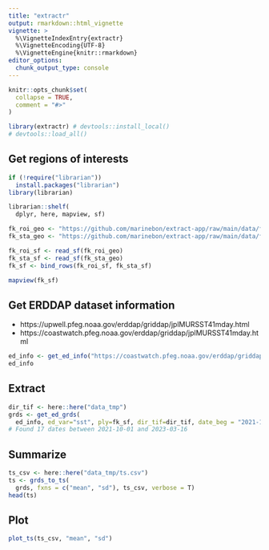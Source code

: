```yaml
---
title: "extractr"
output: rmarkdown::html_vignette
vignette: >
  %\VignetteIndexEntry{extractr}
  %\VignetteEncoding{UTF-8}
  %\VignetteEngine{knitr::rmarkdown}
editor_options: 
  chunk_output_type: console
---
```


```r
knitr::opts_chunk$set(
  collapse = TRUE,
  comment = "#>"
)
```

```r
library(extractr) # devtools::install_local()
# devtools::load_all()
```

## Get regions of interests

```r
if (!require("librarian"))
  install.packages("librarian")
library(librarian)

librarian::shelf(
  dplyr, here, mapview, sf)

fk_roi_geo <- "https://github.com/marinebon/extract-app/raw/main/data/fk_roi.geojson"
fk_sta_geo <- "https://github.com/marinebon/extract-app/raw/main/data/fk_sta.geojson"

fk_roi_sf <- read_sf(fk_roi_geo)
fk_sta_sf <- read_sf(fk_sta_geo)
fk_sf <- bind_rows(fk_roi_sf, fk_sta_sf)

mapview(fk_sf)
```

## Get ERDDAP dataset information

- https://upwell.pfeg.noaa.gov/erddap/griddap/jplMURSST41mday.html
- https://coastwatch.pfeg.noaa.gov/erddap/griddap/jplMURSST41mday.html

```r
ed_info <- get_ed_info("https://coastwatch.pfeg.noaa.gov/erddap/griddap/jplMURSST41mday.html")
ed_info
```

## Extract

```r
dir_tif <- here::here("data_tmp")
grds <- get_ed_grds(
  ed_info, ed_var="sst", ply=fk_sf, dir_tif=dir_tif, date_beg = "2021-10-01")
# Found 17 dates between 2021-10-01 and 2023-03-16
```

## Summarize

```r
ts_csv <- here::here("data_tmp/ts.csv")
ts <- grds_to_ts(
  grds, fxns = c("mean", "sd"), ts_csv, verbose = T)
head(ts)
```

## Plot

```r
plot_ts(ts_csv, "mean", "sd")
```



